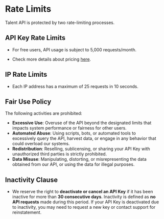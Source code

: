 ---
---

# Rate Limits

Talent API is protected by two rate-limiting processes.

## API Key Rate Limits

- For free users, API usage is subject to 5,000 requests/month.

- Check more details about pricing [here](/docs/developers/api-pricing).

## IP Rate Limits

- Each IP address has a maximum of 25 requests in 10 seconds.

## Fair Use Policy

The following activities are prohibited:

- **Excessive Use**: Overuse of the API beyond the designated limits that impacts system performance or fairness for other users.
- **Automated Abuse**: Using scripts, bots, or automated tools to excessively query the API, harvest data, or engage in any behavior that could overload our systems.
- **Redistribution**: Reselling, sublicensing, or sharing your API Key with unauthorized third parties is strictly prohibited.
- **Data Misuse**: Manipulating, distorting, or misrepresenting the data obtained from our API, or using the data for illegal purposes.

## Inactivity Clause

- We reserve the right to **deactivate or cancel an API Key** if it has been inactive for more than **30 consecutive days**. Inactivity is defined as **no API requests** made during this period. If your API Key is deactivated due to inactivity, you may need to request a new key or contact support for reinstatement.
